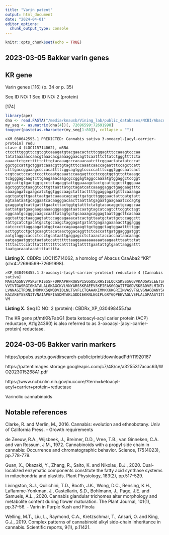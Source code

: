 ```yaml
---
title: "Varin patent"
output: html_document
date: "2024-04-01"
editor_options: 
  chunk_output_type: console
---
```


```r
knitr::opts_chunk$set(echo = TRUE)
```


## 2023-03-05 Bakker varin genes


## KR gene
Varin genes [116] (p. 34 or p. 35)

Seq ID NO: 1
Seq ID NO: 2 (protein)


[174]


```r
library(ape)
dna <- read.FASTA("/media/knausb/Vining_lab/public_databases/NCBI/Abacus/GCA_025232715.1/GCA_025232715.1_Csat_AbacusV2_genomic.fna")
my_seq <- as.matrix(dna[4])[, 72696599:72691998]
toupper(paste(as.character(my_seq[1:80]), collapse = ""))
```






```
>XM_030642595.1 PREDICTED: Cannabis sativa 3-oxoacyl-[acyl-carrier-protein] redu
ctase 4 (LOC115714062), mRNA
ctcctttgggttccgtcgtcaaagatgtacgaacactcttcggagtttccaaagtcccaa
tatataaaaaccaacgtaaacacgaaaaggaacagttcaatttcttatctgggttttcta
aaaactctgcctttttctttgtacaaagcccacaacaatcttcggaactatatatcccat
ggctgccattgctggatcaaacgttgtagtttccaaatcaaccagaatttccagctcatt
ctttgaccggaaagccccacattttcggcagtggtcccccatttccggtggccaatcact
ccgtcactccatctcccttcaatgcaaatccaagagttcctccggtggtgttgttaaagc
tcagggagcaagtcttgaagaaacaagcgccggagtaggccaaaatgtggaggctccggt
ggtcattgtgactggtgcctctagaggtattggaaaagctactgcattggctttgggaaa
agctggttgtaaggtccttgttaattatgctagatcatcaaaggaggctgaggaagtttc
caaagagatcgaagcatctggtggccaagctattacttttggaggagatgtttcaaaaga
agctgatgttgaattaatgatcaaaacagcagttgatgcttggggaactattgatgtatt
agtaaataatgcaggaatcacaagggacaacttaattatgagaatgaagaaatcccagtg
gcaggatgtcattgatttgaatcttactggtgtatttctatgtacacaggctgcagccaa
aattatgatgaagaagaaaaagggaaggataatcaatgtagcatcagtcttcggtctagt
cggcaatgccgggcaagccaattatagtgctgcaaaagcaggagtaattggcttcacaaa
agctattgctaaggagtattccagcagaaacatcactgttaatgctattgctccaggctt
tattgcatctgacatgactgccaagctaggagatgatattgagaagaaaaacttggaggg
catccccttaggaagatatggtcaaccagaagaagttgctgggctagtggaatttttggc
acttggtcctgctgcaagttacataactggacaggttctcaccattgatggagggatggt
aatgtaggccaccctccctgcataattgaggagcctctaaactaccaccaataacaaagc
aatgagaatggtgtaatatccatttttttaaggaaaaaaaaaataagaatttaattctat
ttttacttccatttatttttttttcattttagtattttgaatattgtgaattaaggattt
taatgacaaataaattttatttta
```
**Listing X.** CBDRx LOC115714062, a homolog of Abacus CsaAba2 "KR" (chr4:72696599-72691998).



```
>XP_030498455.1 3-oxoacyl-[acyl-carrier-protein] reductase 4 [Cannabis sativa]
MAAIAGSNVVVSKSTRISSSFFDRKAPHFRQWSPISGGQSLRHSISLQCKSKSSSGGVVKAQGASLEETSAGVGQNVEAP
VVIVTGASRGIGKATALALGKAGCKVLVNYARSSKEAEEVSKEIEASGGQAITFGGDVSKEADVELMIKTAVDAWGTIDV
LVNNAGITRDNLIMRMKKSQWQDVIDLNLTGVFLCTQAAAKIMMKKKKGRIINVASVFGLVGNAGQANYSAAKAGVIGFT
KAIAKEYSSRNITVNAIAPGFIASDMTAKLGDDIEKKNLEGIPLGRYGQPEEVAGLVEFLALGPAASYITGQVLTIDGGM
VM
```
**Listing X.** Seq ID NO: 2 (protein): CBDRx_XP_030498455.faa


The KR gene pt/mtKR/FabG1 (beta ketoacyl-acyl carier protein (ACP) reductase, At1g24360) is also referred to as 3-oxoacyl-[acyl-carrier-protein] reductase.







## 2024-03-05 Bakker varin markers

https://ppubs.uspto.gov/dirsearch-public/print/downloadPdf/11920187

https://patentimages.storage.googleapis.com/c7/48/ce/a3255317acac63/WO2023015268A1.pdf

https://www.ncbi.nlm.nih.gov/nuccore/?term=ketoacyl-acyl+carrier+protein+reductase



Varinolic cannabinoids



## Notable references

Clarke, R. and Merlin, M., 2016. Cannabis: evolution and ethnobotany. Univ of California Press.
- Growth requirements


de Zeeuw, R.A., Wijsbeek, J., Breimer, D.D., Vree, T.B., van Ginneken, C.A. and van Rossum, J.M., 1972. Cannabinoids with a propyl side chain in cannabis: Occurrence and chromatographic behavior. Science, 175(4023), pp.778-779.


Guan, X., Okazaki, Y., Zhang, R., Saito, K. and Nikolau, B.J., 2020. Dual-localized enzymatic components constitute the fatty acid synthase systems in mitochondria and plastids. Plant Physiology, 183(2), pp.517-529.


Livingston, S.J., Quilichini, T.D., Booth, J.K., Wong, D.C., Rensing, K.H., Laflamme‐Yonkman, J., Castellarin, S.D., Bohlmann, J., Page, J.E. and Samuels, A.L., 2020. Cannabis glandular trichomes alter morphology and metabolite content during flower maturation. The Plant Journal, 101(1), pp.37-56.
- Varin in Purple Kush and Finola


Welling, M.T., Liu, L., Raymond, C.A., Kretzschmar, T., Ansari, O. and King, G.J., 2019. Complex patterns of cannabinoid alkyl side-chain inheritance in cannabis. Scientific reports, 9(1), p.11421.








